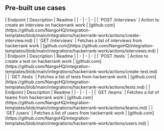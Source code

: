 
## Pre-built use cases

<AccordionGroup>


<Accordion title="Interviews">
| Endpoint | Description | Readme |
| - | - | - |
| `POST /interviews` | Action to create an interview on hackerrank work | [github.com](https://github.com/NangoHQ/integration-templates/blob/main/integrations/hackerrank-work/actions/create-interview.md) |
| `GET /interviews` | Fetches a list of interviews from hackerrank work | [github.com](https://github.com/NangoHQ/integration-templates/blob/main/integrations/hackerrank-work/actions/interviews.md) |
</Accordion>


<Accordion title="Tests">
| Endpoint | Description | Readme |
| - | - | - |
| `POST /tests` | Action to create a test on hackerrank work | [github.com](https://github.com/NangoHQ/integration-templates/blob/main/integrations/hackerrank-work/actions/create-test.md) |
| `GET /tests` | Fetches a list of tests from hackerrank work | [github.com](https://github.com/NangoHQ/integration-templates/blob/main/integrations/hackerrank-work/actions/tests.md) |
</Accordion>


<Accordion title="Others">
| Endpoint | Description | Readme |
| - | - | - |
| `GET /teams` | Fetches a list of teams from hackerrank work | [github.com](https://github.com/NangoHQ/integration-templates/blob/main/integrations/hackerrank-work/actions/teams.md) |
| `GET /users` | Fetches a list of users from hackerrank work | [github.com](https://github.com/NangoHQ/integration-templates/blob/main/integrations/hackerrank-work/actions/users.md) |
</Accordion>

</AccordionGroup>
